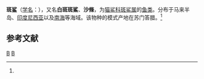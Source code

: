 {{Speciesbox 
| taxon = Atelomycterus marmoratus
| status = NT 
| status_system = IUCN3.1
| status_ref = <ref name=IUCN>{{Cite iucn | author = White, W.T. (SSG Australia & Oceania Regional Workshop, March 2003) | title = ''Atelomycterus marmoratus'' | volume = 2003 | page = e.T41730A10550175 | date = 2003 | doi = 10.2305/IUCN.UK.2003.RLTS.T41730A10550175.en }}</ref>
| image = Atelomycterus marmoratus newport.jpg
| binomial_authority = (Bennett, 1830)<ref name='id5122'>{{cite web| url =http://www.bioinfo.cn/db05/BjdwSpecies.php?action=view&id=5122| title =斑鲨| work =《中国动物物种编目数据库》| publisher =中国科学院微生物研究所| author =中国科学院动物研究所| accessdate =2009-04-11| deadurl =yes| archiveurl =https://web.archive.org/web/20160305091445/http://www.bioinfo.cn/db05/BjdwSpecies.php?action=view&id=5122| archivedate =2016-03-05}}</ref>
| range_map = Atelomycterus marmoratus distmap.png
| synonyms = 
''Scyllium maculatum'' <small>Gray, 1830</small><br>
''Scyllium marmoratum'' <small>Anonymous [Bennett], 1830</small><br>
''Scyllium pardus'' <small>Temminck, 1838</small>
}}

'''斑鲨'''（[[学名|学名]]：{{lang|la|''Atelomycterus marmoratus''}}），又名'''白斑斑鯊'''、'''沙條'''，为[[猫鲨科|猫鲨科]][[斑鲨属|斑鲨属]]的[[鱼类|鱼类]]。分布于马来半岛、[[印度尼西亚|印度尼西亚]]以及[[南海|南海]]等海域。该物种的模式产地在苏门答腊。<ref name='id5122'/>

== 参考文献 ==
{{reflist}}

{{Taxonbar|from=Q1544346}}

[[Category:斑鲨属|B]]
[[Category:1830年描述的鱼类|B]]